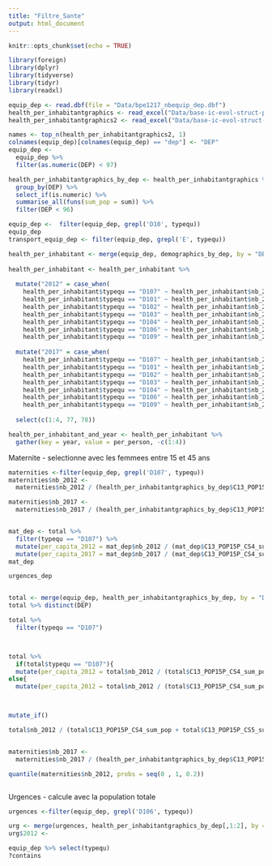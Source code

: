 ```yaml
---
title: "Filtre_Sante"
output: html_document
---
```


```r
knitr::opts_chunk$set(echo = TRUE)
```

```r
library(foreign)
library(dplyr)
library(tidyverse)
library(tidyr)
library(readxl)
```


```r
equip_dep <- read.dbf(file = "Data/bpe1217_nbequip_dep.dbf")
health_per_inhabitantgraphics <- read_excel("Data/base-ic-evol-struct-pop-2013.xlsx", skip = 5)
health_per_inhabitantgraphics2 <- read_excel("Data/base-ic-evol-struct-pop-2013.xlsx", skip = 4)

names <- top_n(health_per_inhabitantgraphics2, 1)
colnames(equip_dep)[colnames(equip_dep) == "dep"] <- "DEP"
equip_dep <- 
  equip_dep %>% 
  filter(as.numeric(DEP) < 97)

health_per_inhabitantgraphics_by_dep <- health_per_inhabitantgraphics %>% 
  group_by(DEP) %>% 
  select_if(is.numeric) %>% 
  summarise_all(funs(sum_pop = sum)) %>% 
  filter(DEP < 96)

equip_dep <-  filter(equip_dep, grepl('D10', typequ))
equip_dep
transport_equip_dep <- filter(equip_dep, grepl('E', typequ))
```



```r

health_per_inhabitant <- merge(equip_dep, demographics_by_dep, by = "DEP") 
  
health_per_inhabitant <- health_per_inhabitant %>% 
  
  mutate("2012" = case_when(
    health_per_inhabitant$typequ == "D107" ~ health_per_inhabitant$nb_2012 / (health_per_inhabitant$C13_POP15P_CS4_sum_pop + health_per_inhabitant$C13_POP15P_CS5_sum_pop),
    health_per_inhabitant$typequ == "D101" ~ health_per_inhabitant$nb_2012 / health_per_inhabitant$P13_POP_sum_pop,
    health_per_inhabitant$typequ == "D102" ~ health_per_inhabitant$nb_2012 / health_per_inhabitant$P13_POP_sum_pop,
    health_per_inhabitant$typequ == "D103" ~ health_per_inhabitant$nb_2012 / health_per_inhabitant$P13_POP_sum_pop,
    health_per_inhabitant$typequ == "D104" ~ health_per_inhabitant$nb_2012 / health_per_inhabitant$P13_POP_sum_pop,
    health_per_inhabitant$typequ == "D106" ~ health_per_inhabitant$nb_2012 / health_per_inhabitant$P13_POP_sum_pop,
    health_per_inhabitant$typequ == "D109" ~ health_per_inhabitant$nb_2012 / health_per_inhabitant$P13_POP_sum_pop))%>% 
  
  mutate("2017" = case_when(
    health_per_inhabitant$typequ == "D107" ~ health_per_inhabitant$nb_2017 / (health_per_inhabitant$C13_POP15P_CS4_sum_pop + health_per_inhabitant$C13_POP15P_CS5_sum_pop),
    health_per_inhabitant$typequ == "D101" ~ health_per_inhabitant$nb_2017 / health_per_inhabitant$P13_POP_sum_pop,
    health_per_inhabitant$typequ == "D102" ~ health_per_inhabitant$nb_2017 / health_per_inhabitant$P13_POP_sum_pop,
    health_per_inhabitant$typequ == "D103" ~ health_per_inhabitant$nb_2017 / health_per_inhabitant$P13_POP_sum_pop,
    health_per_inhabitant$typequ == "D104" ~ health_per_inhabitant$nb_2017 / health_per_inhabitant$P13_POP_sum_pop,
    health_per_inhabitant$typequ == "D106" ~ health_per_inhabitant$nb_2017 / health_per_inhabitant$P13_POP_sum_pop,
    health_per_inhabitant$typequ == "D109" ~ health_per_inhabitant$nb_2017 / health_per_inhabitant$P13_POP_sum_pop)) %>% 
  
  select(c(1:4, 77, 78))

health_per_inhabitant_and_year <- health_per_inhabitant %>% 
  gather(key = year, value = per_person, -c(1:4))
```



Maternite
- selectionne avec les femmees entre 15 et 45 ans

```r
maternities <-filter(equip_dep, grepl('D107', typequ))
maternities$nb_2012 <- 
  maternities$nb_2012 / (health_per_inhabitantgraphics_by_dep$C13_POP15P_CS4_sum_pop + health_per_inhabitantgraphics_by_dep$C13_POP15P_CS5_sum_pop)

maternities$nb_2017 <- 
  maternities$nb_2017 / (health_per_inhabitantgraphics_by_dep$C13_POP15P_CS4_sum_pop + health_per_inhabitantgraphics_by_dep$C13_POP15P_CS5_sum_pop)


mat_dep <- total %>%
  filter(typequ == "D107") %>% 
  mutate(per_capita_2012 = mat_dep$nb_2012 / (mat_dep$C13_POP15P_CS4_sum_pop + mat_dep$C13_POP15P_CS5_sum_pop)) %>% 
  mutate(per_capita_2017 = mat_dep$nb_2017 / (mat_dep$C13_POP15P_CS4_sum_pop + mat_dep$C13_POP15P_CS5_sum_pop))
mat_dep

urgences_dep


total <- merge(equip_dep, health_per_inhabitantgraphics_by_dep, by = "DEP")
total %>% distinct(DEP)

total %>% 
  filter(typequ == "D107") 



total %>% 
  if(total$typequ == "D107"){
  mutate(per_capita_2012 = total$nb_2012 / (total$C13_POP15P_CS4_sum_pop + total$C13_POP15P_CS5_sum_pop))} 
else{
  mutate(per_capita_2012 = total$nb_2012 / (total$C13_POP15P_CS4_sum_pop + total$C13_POP15P_CS5_sum_pop))}



mutate_if()

total$nb_2012 / (total$C13_POP15P_CS4_sum_pop + total$C13_POP15P_CS5_sum_pop)


maternities$nb_2017 <- 
  maternities$nb_2017 / (health_per_inhabitantgraphics_by_dep$C13_POP15P_CS4_sum_pop + health_per_inhabitantgraphics_by_dep$C13_POP15P_CS5_sum_pop)

quantile(maternities$nb_2012, probs = seq(0 , 1, 0.2))

```

```r

```


Urgences
- calcule avec la population totale

```r
urgences <-filter(equip_dep, grepl('D106', typequ))

urg <- merge(urgences, health_per_inhabitantgraphics_by_dep[,1:2], by = "DEP")
urg$2012 <- 

```



```r
equip_dep %>% select(typequ)
?contains
```

